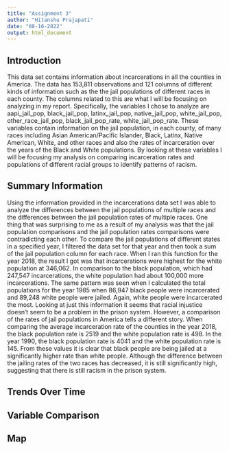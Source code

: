 ```yaml
---
title: "Assignment 3"
author: "Hitanshu Prajapati"
date: "08-16-2022"
output: html_document
---
```



## Introduction

This data set contains information about incarcerations in all the counties in America. The data has 153,811 observations and 121 columns of different kinds of information such as the the jail populations of different races in each county. The columns related to this are what I will be focusing on analyzing in my report. Specifically, the variables I chose to analyze are aapi_jail_pop, black_jail_pop, latinx_jail_pop, native_jail_pop, white_jail_pop, other_race_jail_pop, black_jail_pop_rate, white_jail_pop_rate. These variables contain information on the jail population, in each county, of many races including Asian American/Pacific Islander, Black, Latinx, Native American, White, and other races and also the rates of incarceration over the years of the Black and White populations. By looking at these variables I will be focusing my analysis on comparing incarceration rates and populations of different racial groups to identify patterns of racism.

## Summary Information

Using the information provided in the incarcerations data set I was able to analyze the differences between the jail populations of multiple races and the differences between the jail population rates of multiple races. One thing that was surprising to me as a result of my analysis was that the jail population comparisons and the jail population rates comparisons were contradicting each other. To compare the jail populations of different states in a specified year, I filtered the data set for that year and then took a sum of the jail population column for each race. When I ran this function for the year 2018, the result I got was that incarcerations were highest for the white population at 346,062. In comparison to the black population, which had 247,547 incarcerations, the white population had about 100,000 more incarcerations. The same pattern was seen when I calculated the total populations for the year 1985 when 86,947 black people were incarcerated and 89,248 white people were jailed. Again, white people were incarcerated the most. Looking at just this information it seems that racial injustice doesn't seem to be a problem in the prison system. However, a comparison of the rates of jail populations in America tells a different story. When comparing the average incarceration rate of the counties in the year 2018, the black population rate is 2519 and the white population rate is 498. In the year 1990, the black population rate is 4041 and the white population rate is 145. From these values it is clear that black people are being jailed at a significantly higher rate than white people. Although the difference between the jailing rates of the two races has decreased, it is still significantly high, suggesting that there is still racism in the prison system.

## Trends Over Time


## Variable Comparison


## Map
